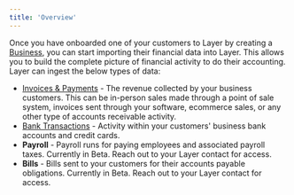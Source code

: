 ```yaml
---
title: 'Overview'
---
```


Once you have onboarded one of your customers to Layer by creating a [Business](/api-reference/business), you can start importing their financial data into Layer. This allows you to build the complete picture of financial activity to do their accounting. Layer can ingest the below types of data:
* [Invoices & Payments](/guides/importing-invoices) - The revenue collected by your business customers. This can be in-person sales made through a point of sale system, invoices sent through your software, ecommerce sales, or any other type of accounts receivable activity.
* [Bank Transactions](/guides/importing-bank-transactions) - Activity within your customers' business bank accounts and credit cards.
* **Payroll** - Payroll runs for paying employees and associated payroll taxes. Currently in Beta. Reach out to your Layer contact for access.
* **Bills** - Bills sent to your customers for their accounts payable obligations. Currently in Beta. Reach out to your Layer contact for access.